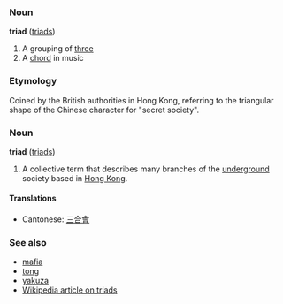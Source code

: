 ===Noun===
'''triad''' ([[triads]])

# A grouping of [[three]]
# A [[chord]] in music

===Etymology===
Coined by the British authorities in Hong Kong, referring to the triangular shape of the Chinese character for "secret society". 

===Noun===
'''triad''' <!-- should it ever be capitalised? --> ([[triads]])

#A collective term that describes many branches of the [[underground]] society based in [[Hong Kong]].

====Translations====
*Cantonese: [[三合會]]

===See also===
*[[mafia]]
*[[tong]]
*[[yakuza]]
*[[w:en:Triad|Wikipedia article on triads]]